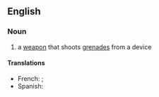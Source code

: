 ==English==
{{wikipedia}}
===Noun===
{{en-noun}}

# a [[weapon]] that shoots [[grenades]] from a device

====Translations====
*French: {{t|fr|lance-grenade|m}}; {{t|fr|m|lance-grenades}}
*Spanish: {{t|es|lanzagranadas|m}}